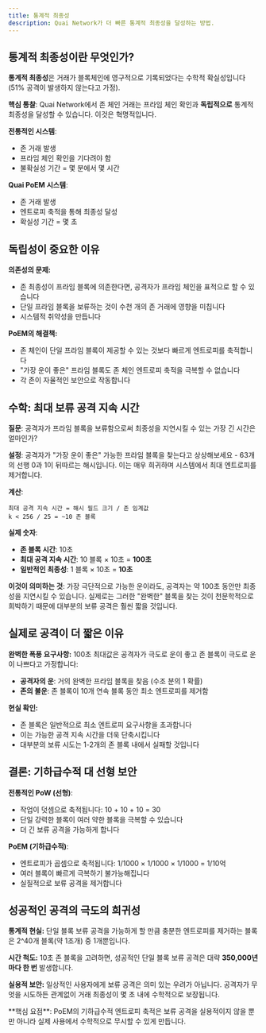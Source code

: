 ```yaml
---
title: 통계적 최종성
description: Quai Network가 더 빠른 통계적 최종성을 달성하는 방법.
---
```


## 통계적 최종성이란 무엇인가?

**통계적 최종성**은 거래가 블록체인에 영구적으로 기록되었다는 수학적 확실성입니다 (51% 공격이 발생하지 않는다고 가정).

**핵심 통찰**: Quai Network에서 존 체인 거래는 프라임 체인 확인과 **독립적으로** 통계적 최종성을 달성할 수 있습니다. 이것은 혁명적입니다.

**전통적인 시스템**:
- 존 거래 발생
- 프라임 체인 확인을 기다려야 함
- 불확실성 기간 = 몇 분에서 몇 시간

**Quai PoEM 시스템**:
- 존 거래 발생
- 엔트로피 축적을 통해 최종성 달성
- 확실성 기간 = 몇 초

## 독립성이 중요한 이유

**의존성의 문제:**
- 존 최종성이 프라임 블록에 의존한다면, 공격자가 프라임 체인을 표적으로 할 수 있습니다
- 단일 프라임 블록을 보류하는 것이 수천 개의 존 거래에 영향을 미칩니다
- 시스템적 취약성을 만듭니다

**PoEM의 해결책:**
- 존 체인이 단일 프라임 블록이 제공할 수 있는 것보다 빠르게 엔트로피를 축적합니다
- "가장 운이 좋은" 프라임 블록도 존 체인 엔트로피 축적을 극복할 수 없습니다
- 각 존이 자율적인 보안으로 작동합니다

## 수학: 최대 보류 공격 지속 시간

**질문**: 공격자가 프라임 블록을 보류함으로써 최종성을 지연시킬 수 있는 가장 긴 시간은 얼마인가?

**설정**: 
공격자가 "가장 운이 좋은" 가능한 프라임 블록을 찾는다고 상상해보세요 - 63개의 선행 0과 1이 뒤따르는 해시입니다. 이는 매우 희귀하며 시스템에서 최대 엔트로피를 제거합니다.

**계산**:
```
최대 공격 지속 시간 = 해시 필드 크기 / 존 임계값
k < 256 / 25 = ~10 존 블록
```

**실제 숫자**:
- **존 블록 시간**: 10초
- **최대 공격 지속 시간**: 10 블록 × 10초 = **100초**
- **일반적인 최종성**: 1 블록 × 10초 = **10초**

**이것이 의미하는 것**:
가장 극단적으로 가능한 운이라도, 공격자는 약 100초 동안만 최종성을 지연시킬 수 있습니다. 실제로는 그러한 "완벽한" 블록을 찾는 것이 천문학적으로 희박하기 때문에 대부분의 보류 공격은 훨씬 짧을 것입니다.

## 실제로 공격이 더 짧은 이유

**완벽한 폭풍 요구사항:**
100초 최대값은 공격자가 극도로 운이 좋고 존 블록이 극도로 운이 나쁘다고 가정합니다:
- **공격자의 운**: 거의 완벽한 프라임 블록을 찾음 (수조 분의 1 확률)
- **존의 불운**: 존 블록이 10개 연속 블록 동안 최소 엔트로피를 제거함

**현실 확인:**
- 존 블록은 일반적으로 최소 엔트로피 요구사항을 초과합니다
- 이는 가능한 공격 지속 시간을 더욱 단축시킵니다
- 대부분의 보류 시도는 1-2개의 존 블록 내에서 실패할 것입니다

## 결론: 기하급수적 대 선형 보안

**전통적인 PoW (선형)**:
- 작업이 덧셈으로 축적됩니다: 10 + 10 + 10 = 30
- 단일 강력한 블록이 여러 약한 블록을 극복할 수 있습니다
- 더 긴 보류 공격을 가능하게 합니다

**PoEM (기하급수적)**:
- 엔트로피가 곱셈으로 축적됩니다: 1/1000 × 1/1000 × 1/1000 = 1/10억
- 여러 블록이 빠르게 극복하기 불가능해집니다
- 실질적으로 보류 공격을 제거합니다

## 성공적인 공격의 극도의 희귀성

**통계적 현실:**
단일 블록 보류 공격을 가능하게 할 만큼 충분한 엔트로피를 제거하는 블록은 2^40개 블록(약 1조개) 중 1개뿐입니다.

**시간 척도:**
10초 존 블록을 고려하면, 성공적인 단일 블록 보류 공격은 대략 **350,000년마다 한 번** 발생합니다.

**실용적 보안:**
일상적인 사용자에게 보류 공격은 의미 있는 우려가 아닙니다. 공격자가 무엇을 시도하든 관계없이 거래 최종성이 몇 초 내에 수학적으로 보장됩니다.

<Note>
**핵심 요점**: PoEM의 기하급수적 엔트로피 축적은 보류 공격을 실용적이지 않을 뿐만 아니라 실제 사용에서 수학적으로 무시할 수 있게 만듭니다.
</Note>